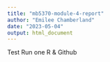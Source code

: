 ```yaml
---
title: "mb5370-module-4-report"
author: "Emilee Chamberland"
date: "2023-05-04"
output: html_document
---
```


Test Run one R & Github
